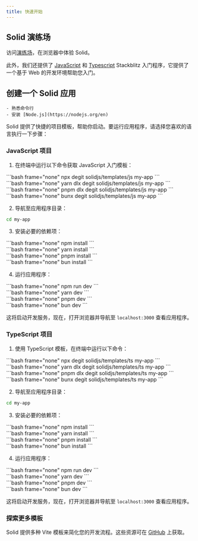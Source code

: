 ```yaml
---
title: 快速开始
---
```


## Solid 演练场

访问[演练场](https://playground.solidjs.com/)，在浏览器中体验 Solid。

此外，我们还提供了 [JavaScript](https://stackblitz.com/github/solidjs/templates/tree/master/js) 和 [Typescript](https://stackblitz.com/github/solidjs/templates/tree/master/ts) Stackblitz 入门程序，它提供了一个基于 Web 的开发环境帮助您入门。

## 创建一个 Solid 应用

<Callout title="先决条件">

    - 熟悉命令行
    - 安装 [Node.js](https://nodejs.org/en)

</Callout>

Solid 提供了快捷的项目模板，帮助你启动。要运行应用程序，请选择您喜欢的语言执行一下步骤：

### JavaScript 项目

1. 在终端中运行以下命令获取 JavaScript 入门模板：

<TabsCodeBlocks>
<div id="npm">
```bash frame="none"
npx degit solidjs/templates/js my-app
```
</div>

<div id="yarn">
	```bash frame="none" yarn dlx degit solidjs/templates/js my-app ```
</div>

<div id="pnpm">
	```bash frame="none" pnpm dlx degit solidjs/templates/js my-app ```
</div>

<div id="bun">
```bash frame="none"
bunx degit solidjs/templates/js my-app
```
</div>
</TabsCodeBlocks>

2. 导航至应用程序目录：

```bash frame="none"
cd my-app
```

3. 安装必要的依赖项：

<TabsCodeBlocks>
<div id="npm">
```bash frame="none"
npm install
```
</div>

<div id="yarn">```bash frame="none" yarn install ```</div>

<div id="pnpm">```bash frame="none" pnpm install ```</div>

<div id="bun">
```bash frame="none"
bun install
```
</div>
</TabsCodeBlocks>

4. 运行应用程序：

<TabsCodeBlocks>
<div id="npm">
```bash frame="none"
npm run dev
```
</div>

<div id="yarn">```bash frame="none" yarn dev ```</div>

<div id="pnpm">```bash frame="none" pnpm dev ```</div>

<div id="bun">
```bash frame="none"
bun dev
```
</div>
</TabsCodeBlocks>

这将启动开发服务，现在，打开浏览器并导航至 `localhost:3000` 查看应用程序。

### TypeScript 项目

1. 使用 TypeScript 模板，在终端中运行以下命令：

<TabsCodeBlocks>
<div id="npm">
```bash frame="none"
npx degit solidjs/templates/ts my-app
```
</div>

<div id="yarn">
	```bash frame="none" yarn dlx degit solidjs/templates/ts my-app ```
</div>

<div id="pnpm">
	```bash frame="none" pnpm dlx degit solidjs/templates/ts my-app ```
</div>

<div id="bun">
```bash frame="none"
bunx degit solidjs/templates/ts my-app
```
</div>
</TabsCodeBlocks>

2. 导航至应用程序目录：

```bash frame="none"
cd my-app
```

3. 安装必要的依赖项：

<TabsCodeBlocks>
<div id="npm">
```bash frame="none"
npm install
```
</div>

<div id="yarn">```bash frame="none" yarn install ```</div>

<div id="pnpm">```bash frame="none" pnpm install ```</div>

<div id="bun">
```bash frame="none"
bun install
```
</div>
</TabsCodeBlocks>

4. 运行应用程序：

<TabsCodeBlocks>
<div id="npm">
```bash frame="none"
npm run dev
```
</div>

<div id="yarn">```bash frame="none" yarn dev ```</div>

<div id="pnpm">```bash frame="none" pnpm dev ```</div>

<div id="bun">
```bash frame="none"
bun dev
```
</div>
</TabsCodeBlocks>

这将启动开发服务，现在，打开浏览器并导航至 `localhost:3000` 查看应用程序。

### 探索更多模板

Solid 提供多种 Vite 模板来简化您的开发流程。这些资源可在 [GitHub](https://github.com/solidjs/templates) 上获取。
